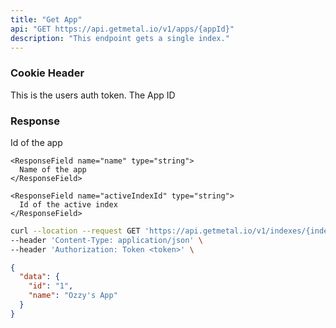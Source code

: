 ```yaml
---
title: "Get App"
api: "GET https://api.getmetal.io/v1/apps/{appId}"
description: "This endpoint gets a single index."
---
```


### Cookie Header

<ParamField required header="token"  type="string">
  This is the users auth token.
</ParamField>

<ParamField required path="appId" type="string">
  The App ID
</ParamField>

### Response

<ResponseField name="data" type="App Object">
  <Expandable title="properties">
    <ResponseField name="id" type="string">
      Id of the app
    </ResponseField>

    <ResponseField name="name" type="string">
      Name of the app
    </ResponseField>

    <ResponseField name="activeIndexId" type="string">
      Id of the active index
    </ResponseField>
  </Expandable>
</ResponseField>

<RequestExample>

```bash Example Request
curl --location --request GET 'https://api.getmetal.io/v1/indexes/{indexId}' \
--header 'Content-Type: application/json' \
--header 'Authorization: Token <token>' \
```

</RequestExample>

<ResponseExample>

```json Response
{
  "data": {
    "id": "1",
    "name": "Ozzy's App"
  }
}
```

</ResponseExample>
